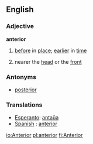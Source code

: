 ==English==
===Adjective===
'''anterior'''
# [[before]] in [[place]]; [[earlier]] in [[time]]
#{{anatomy}} nearer the [[head]] or the [[front]]
===Antonyms===
* [[posterior]]

===Translations===
*[[Esperanto]]: [[antaŭa]]
*[[Spanish]] : [[anterior]]

[[io:Anterior]]
[[pl:anterior]]
[[fi:Anterior]]